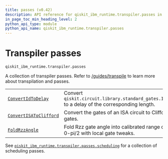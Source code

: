 ```yaml
---
title: passes (v0.42)
description: API reference for qiskit_ibm_runtime.transpiler.passes in qiskit-ibm-runtime v0.42
in_page_toc_min_heading_level: 2
python_api_type: module
python_api_name: qiskit_ibm_runtime.transpiler.passes
---
```


<span id="transpiler-passes-qiskit-ibm-runtime-transpiler-passes" />

<span id="module-qiskit_ibm_runtime.transpiler.passes" />

# Transpiler passes

`qiskit_ibm_runtime.transpiler.passes`

A collection of transpiler passes. Refer to [/guides/transpile](/docs/guides/transpile) to learn more about transpilation and passes.

|                                                                                                                                 |                                                                                               |
| ------------------------------------------------------------------------------------------------------------------------------- | --------------------------------------------------------------------------------------------- |
| [`ConvertIdToDelay`](transpiler-passes-convert-id-to-delay "qiskit_ibm_runtime.transpiler.passes.ConvertIdToDelay")             | Convert `qiskit.circuit.library.standard_gates.IGate` to a delay of the corresponding length. |
| [`ConvertISAToClifford`](transpiler-passes-convert-isa-to-clifford "qiskit_ibm_runtime.transpiler.passes.ConvertISAToClifford") | Convert the gates of an ISA circuit to Clifford gates.                                        |
| [`FoldRzzAngle`](transpiler-passes-fold-rzz-angle "qiskit_ibm_runtime.transpiler.passes.FoldRzzAngle")                          | Fold Rzz gate angle into calibrated range of 0-pi/2 with local gate tweaks.                   |

See [`qiskit_ibm_runtime.transpiler.passes.scheduling`](transpiler-passes-scheduling#module-qiskit_ibm_runtime.transpiler.passes.scheduling "qiskit_ibm_runtime.transpiler.passes.scheduling") for a collection of scheduling passes.

